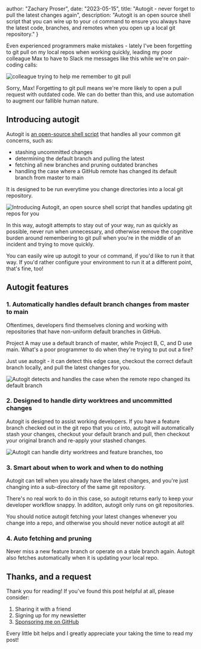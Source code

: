 




  author: "Zachary Proser",
  date: "2023-05-15",
  title: "Autogit - never forget to pull the latest changes again",
  description: "Autogit is an open source shell script that you can wire up to your `cd` command to ensure you always have the latest code, branches, and remotes when you open up a local git repository."
 }


Even experienced programmers make mistakes - lately I've been forgetting to git pull on my local repos when working quickly, leading my poor colleague Max to have to Slack me messages like this while we're on pair-coding calls:

<Image src={maxSlackMsg} alt="colleague trying to help me remember to git pull" />
 
Sorry, Max! Forgetting to git pull means we're more likely to open a pull request with outdated code. We can do better than this, and use automation to augment our fallible human nature.

## Introducing autogit

Autogit is [an open-source shell script](https://github.com/zackproser/automations) that handles all your common git concerns, such as: 

* stashing uncommitted changes
* determining the default branch and pulling the latest 
* fetching all new branches and pruning outdated branches
* handling the case where a GitHub remote has changed its default branch from master to main

It is designed to be run everytime you change directories into a local git repository. 

<Image src={autogitGif} alt="Introducing Autogit, an open source shell script that handles updating git repos for you" />

In this way, autogit attempts to stay out of your way, run as quickly as possible, never run when unnecessary, and otherwise remove the cognitive burden around remembering to git pull when you're in the middle of an incident and trying to move quickly.

You can easily wire up autogit to your `cd` command, if you'd like to run it that way. If you'd rather configure your environment to run it at a different point, that's fine, too! 

<Newsletter />

## Autogit features

### 1. Automatically handles default branch changes from master to main

Oftentimes, developers find themselves cloning and working with repositories that have non-uniform default branches in GitHub. 

Project A may use a default branch of master, while Project B, C, and D use main. What's a poor programmer to do when they're trying to put out a fire? 

Just use autogit - it can detect this edge case, checkout the correct default branch locally, and pull the latest changes for you.

<Image src={autogitMasterMainGif} alt="Autogit detects and handles the case when the remote repo changed its default branch" />


### 2. Designed to handle dirty worktrees and uncommitted changes

Autogit is designed to assist working developers. If you have a feature branch checked out in the git repo that you `cd` into, autogit will automatically stash your changes, 
checkout your default branch and pull, then checkout your original branch and re-apply your stashed changes.

<Image src={autogitStashedChangesGif} alt="Autogit can handle dirty worktrees and feature branches, too" />

### 3. Smart about when to work and when to do nothing 

Autogit can tell when you already have the latest changes, and you're just changing into a sub-directory of the same git repository. 

There's no real work to do in this case, so autogit returns early to keep your developer workflow snappy. In additon, autogit only runs on 
git repositories. 

You should notice autogit fetching your latest changes whenever you change into a repo, and otherwise you should never notice autogit at all!

### 4. Auto fetching and pruning 

Never miss a new feature branch or operate on a stale branch again. Autogit also fetches automatically when it is updating your local repo. 

## Thanks, and a request

Thank you for reading! If you've found this post helpful at all, please consider: 

1. Sharing it with a friend
2. Signing up for my newsletter
3. [Sponsoring me on GitHub](https://github.com/sponsors/zackproser)

Every little bit helps and I greatly appreciate your taking the time to read my post!
